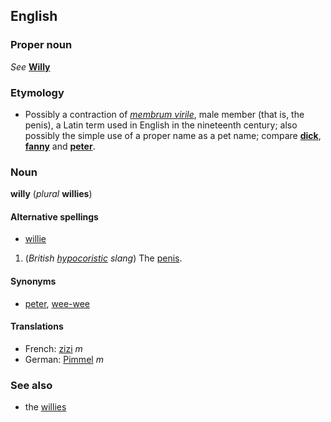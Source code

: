{{See|Willy}}
==English==
===Proper noun===
''See'' '''[[Willy]]'''

===Etymology===
*Possibly a contraction of {{L.}} ''[[membrum virile]]'', male member (that is, the penis), a Latin term used in English in the nineteenth century; also possibly the simple use of a proper name as a pet name; compare '''[[dick]]''', '''[[fanny]]''' and '''[[peter]]'''.

===Noun===
'''willy''' (''plural'' '''willies''')

====Alternative spellings====
*[[willie]]

#(''British [[hypocoristic]] slang'') The [[penis]].

====Synonyms====
<!--note: add hypocoristic (childish) synonyms here rather than coarse/taboo slang or "proper" terms-->
*[[peter]], [[wee-wee]]

====Translations====
*French: [[zizi]] ''m''
*German: [[Pimmel]] ''m''

===See also===
*the [[willies]]